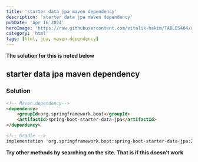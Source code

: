 ```yaml
---
title: 'starter data jpa maven dependency'
description: 'starter data jpa maven dependency'
pubDate: 'Apr 16 2024'
heroImage: 'https://raw.githubusercontent.com/vitalik-hakim/TABLES404/main/error_b/HTML.png'
category: 'html'
tags: [html, jpa, maven-dependency]
---
```


**The solution for this is noted below**

## starter data jpa maven dependency

### Solution

```html
<!-- Maven dependency-->
<dependency>
	<groupId>org.springframework.boot</groupId>
	<artifactId>spring-boot-starter-data-jpa</artifactId>
</dependency>

<!-- Gradle -->
implementation 'org.springframework.boot:spring-boot-starter-data-jpa:2.2.0.RELEASE'
```

**Try other methods by searching on the site. That is if this doesn't work**
